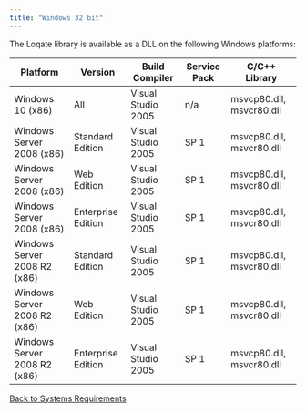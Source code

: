 ```yaml
---
title: "Windows 32 bit"
---
```


The Loqate library is available as a DLL on the following Windows platforms:

| Platform                     | Version            | Build Compiler     | Service Pack | C/C++ Library            |
| ---------------------------- | ------------------ | ------------------ | ------------ | ------------------------ |
| Windows 10 (x86)             | All                | Visual Studio 2005 | n/a          | msvcp80.dll, msvcr80.dll |
| Windows Server 2008 (x86)    | Standard Edition   | Visual Studio 2005 | SP 1         | msvcp80.dll, msvcr80.dll |
| Windows Server 2008 (x86)    | Web Edition        | Visual Studio 2005 | SP 1         | msvcp80.dll, msvcr80.dll |
| Windows Server 2008 (x86)    | Enterprise Edition | Visual Studio 2005 | SP 1         | msvcp80.dll, msvcr80.dll |
| Windows Server 2008 R2 (x86) | Standard Edition   | Visual Studio 2005 | SP 1         | msvcp80.dll, msvcr80.dll |
| Windows Server 2008 R2 (x86) | Web Edition        | Visual Studio 2005 | SP 1         | msvcp80.dll, msvcr80.dll |
| Windows Server 2008 R2 (x86) | Enterprise Edition | Visual Studio 2005 | SP 1         | msvcp80.dll, msvcr80.dll |

[Back to Systems Requirements](/getting-started/system-requirements/)
